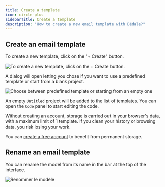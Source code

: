 ```yaml
---
title: Create a template
icon: circle-plus
sidebarTitle: Create a template
description: "How to create a new email template with Dédale?"
---
```


## Create an email template

To create a new template, click on the "+ Create" button.

<img
  className="block"
  src="/images/create.webp"
  alt="To create a new template, click on the + Create button."
/>

A dialog will open letting you chose if you want to use a predefined template or start from a blank project.

<img
  className="block"
  src="/images/create-dialog.webp"
  alt="Choose between predefined template or starting from an empty one"
/>

An empty `Untitled` project will be added to the list of templates. You can open the `Code` panel to start editing the code.

<Warning>

Without creating an account, storage is carried out in your browser's data, with a maximum limit of 1 template. If you clean your history or browsing data, you risk losing your work.

You can [create a free account](https://bireme.io) to benefit from permanent storage.

</Warning>

## Rename an email template

You can rename the model from its name in the bar at the top of the interface.

<img
  className="block"
  src="/images/rename.webp"
  alt="Renommer le modèle"
/>

